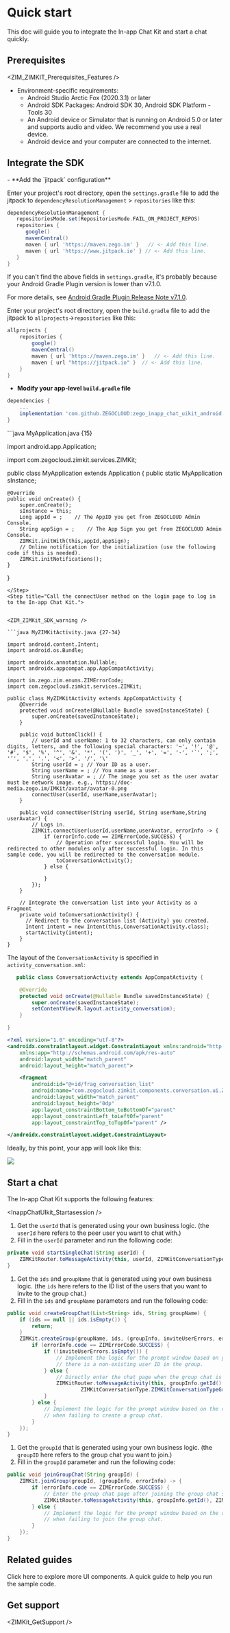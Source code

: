 # Quick start

This doc will guide you to integrate the In-app Chat Kit and start a chat quickly.

## Prerequisites


<ZIM_ZIMKIT_Prerequisites_Features />

- Environment-specific requirements: 
    - Android Studio Arctic Fox (2020.3.1) or later
    - Android SDK Packages: Android SDK 30, Android SDK Platform - Tools 30
    - An Android device or Simulator that is running on Android 5.0 or later and supports audio and video. We recommend you use a real device. 
    - Android device and your computer are connected to the internet.

## Integrate the SDK

<Steps>
<Step title="Add com.github.ZEGOCLOUD:zego_inapp_chat_uikit_android as dependencies">
- **Add the `jitpack` configuration**


<Accordion title="Android Gradle Plugin is 7.1.0 or later" defaultOpen="true">

Enter your project's root directory, open the `settings.gradle` file to add the jitpack to `dependencyResolutionManagement` > `repositories` like this:

``` groovy settings.gradle {6-7}
dependencyResolutionManagement {
   repositoriesMode.set(RepositoriesMode.FAIL_ON_PROJECT_REPOS)
   repositories {
      google()
      mavenCentral()
      maven { url 'https://maven.zego.im' }   // <- Add this line.
      maven { url 'https://www.jitpack.io' } // <- Add this line.
   }
}
```

<Warning title="Warning">

If you can't find the above fields in `settings.gradle`, it's probably because your Android Gradle Plugin version is lower than v7.1.0. 

For more details, see [Android Gradle Plugin Release Note v7.1.0](https://developer.android.com/studio/releases/gradle-plugin#settings-gradle).
</Warning>
</Accordion>

<Accordion title="Android Gradle Plugin is earlier than 7.1.0" defaultOpen="false">

Enter your project's root directory, open the `build.gradle` file to add the jitpack to `allprojects`->`repositories` like this: 

```groovy build.gradle {5-6}
allprojects {
    repositories {
        google()
        mavenCentral()
        maven { url 'https://maven.zego.im' }   // <- Add this line.
        maven { url "https://jitpack.io" }  // <- Add this line.
    }
}
```
</Accordion>

- **Modify your app-level `build.gradle` file**


```groovy {3}
dependencies {
    ...
    implementation 'com.github.ZEGOCLOUD:zego_inapp_chat_uikit_android:+'    // add this line in your module-level build.gradle file's dependencies, usually named [app].
}
```  
</Step>
<Step title="Call the init method to initialize the In-app Chat Kit">
```java MyApplication.java {15}

import android.app.Application;

import com.zegocloud.zimkit.services.ZIMKit;

public class MyApplication extends Application {
    public static MyApplication sInstance;

    @Override
    public void onCreate() {
        super.onCreate();
        sInstance = this;
        Long appId = ;    // The AppID you get from ZEGOCLOUD Admin Console.
        String appSign = ;    // The App Sign you get from ZEGOCLOUD Admin Console.
        ZIMKit.initWith(this,appId,appSign);
        // Online notification for the initialization (use the following code if this is needed).
        ZIMKit.initNotifications();
    }
}
```
</Step>
<Step title="Call the connectUser method on the login page to log in to the In-app Chat Kit.">


<ZIM_ZIMKit_SDK_warning />

```java MyZIMKitActivity.java {27-34}

import android.content.Intent;
import android.os.Bundle;

import androidx.annotation.Nullable;
import androidx.appcompat.app.AppCompatActivity;

import im.zego.zim.enums.ZIMErrorCode;
import com.zegocloud.zimkit.services.ZIMKit;

public class MyZIMKitActivity extends AppCompatActivity {
    @Override
    protected void onCreate(@Nullable Bundle savedInstanceState) {
        super.onCreate(savedInstanceState);
    }

    public void buttonClick() {
        // userId and userName: 1 to 32 characters, can only contain digits, letters, and the following special characters: '~', '!', '@', '#', '$', '%', '^', '&', '*', '(', ')', '_', '+', '=', '-', '`', ';', '’', ',', '.', '<', '>', '/', '\'
        String userId = ; // Your ID as a user.
        String userName = ; // You name as a user.
        String userAvatar = ; // The image you set as the user avatar must be network image. e.g., https://doc-media.zego.im/IMKit/avatar/avatar-0.png
        connectUser(userId, userName,userAvatar); 
    }

    public void connectUser(String userId, String userName,String userAvatar) {
        // Logs in.
        ZIMKit.connectUser(userId,userName,userAvatar, errorInfo -> {
            if (errorInfo.code == ZIMErrorCode.SUCCESS) {
                // Operation after successful login. You will be redirected to other modules only after successful login. In this sample code, you will be redirected to the conversation module.
                toConversationActivity();
            } else {

            }
        });
    }

    // Integrate the conversation list into your Activity as a Fragment 
    private void toConversationActivity() {
      // Redirect to the conversation list (Activity) you created. 
      Intent intent = new Intent(this,ConversationActivity.class);
      startActivity(intent);
    }
}
```
</Step>
<Step title="Display the conversation component of the In-app Chat Kit">

The layout of the `ConversationActivity` is specified in  `activity_conversation.xml`:

<CodeGroup>

```java ConversationActivity.java {6}
   public class ConversationActivity extends AppCompatActivity {

    @Override
    protected void onCreate(@Nullable Bundle savedInstanceState) {
        super.onCreate(savedInstanceState);
        setContentView(R.layout.activity_conversation);
    }

}
```


```xml activity_conversation.xml {9}
<?xml version="1.0" encoding="utf-8"?>
<androidx.constraintlayout.widget.ConstraintLayout xmlns:android="http://schemas.android.com/apk/res/android"
    xmlns:app="http://schemas.android.com/apk/res-auto"
    android:layout_width="match_parent"
    android:layout_height="match_parent">

    <fragment
        android:id="@+id/frag_conversation_list"
        android:name="com.zegocloud.zimkit.components.conversation.ui.ZIMKitConversationFragment"
        android:layout_width="match_parent"
        android:layout_height="0dp"
        app:layout_constraintBottom_toBottomOf="parent"
        app:layout_constraintLeft_toLeftOf="parent"
        app:layout_constraintTop_toTopOf="parent" />

</androidx.constraintlayout.widget.ConstraintLayout>
```

</CodeGroup>

Ideally, by this point, your app will look like this:

<Frame width="200" height="auto" caption="">
    <img src="https://doc-media.zego.im/sdk-doc/Pics/zimkit_android/zimkit_android_conversation_en_new.jpeg" />
</Frame>
</Step>
</Steps>


## Start a chat

The In-app Chat Kit supports the following features:


<Accordion title="Start a one-on-one chat" defaultOpen="false">

<InappChatUIkit_Startasession />

1. Get the `userId` that is generated using your own business logic. (the `userId` here refers to the peer user you want to chat with.)
2. Fill in the `userId` parameter and run the following code:

```java {2}
private void startSingleChat(String userId) {
    ZIMKitRouter.toMessageActivity(this, userId, ZIMKitConversationType.ZIMKitConversationTypePeer);
}
```

</Accordion>

<Accordion title="Start a group chat" defaultOpen="false">

1. Get the `ids` and `groupName` that is generated using your own business logic. (the `ids` here refers to the ID list of the users that you want to invite to the group chat.)
2. Fill in the `ids` and `groupName` parameters and run the following code:

```java {5-19}
public void createGroupChat(List<String> ids, String groupName) {
    if (ids == null || ids.isEmpty()) {
        return;
    }
    ZIMKit.createGroup(groupName, ids, (groupInfo, inviteUserErrors, errorInfo) -> {
        if (errorInfo.code == ZIMErrorCode.SUCCESS) {
            if (!inviteUserErrors.isEmpty()) {
                // Implement the logic for the prompt window based on your business logic when
                // there is a non-existing user ID in the group.
            } else {
                // Directly enter the chat page when the group chat is created successfully.
                ZIMKitRouter.toMessageActivity(this, groupInfo.getId(),
                        ZIMKitConversationType.ZIMKitConversationTypeGroup);
            }
        } else {
            // Implement the logic for the prompt window based on the returned error info
            // when failing to create a group chat.
        }
    });
}
```

</Accordion>

<Accordion title="Join a group chat" defaultOpen="false">

1. Get the `groupId` that is generated using your own business logic. (the `groupID` here refers to the group chat you want to join.)
2. Fill in the `groupId` parameter and run the following code:

```java {2-10}
public void joinGroupChat(String groupId) {
    ZIMKit.joinGroup(groupId, (groupInfo, errorInfo) -> {
        if (errorInfo.code == ZIMErrorCode.SUCCESS) {
            // Enter the group chat page after joining the group chat successfully.
            ZIMKitRouter.toMessageActivity(this, groupInfo.getId(), ZIMKitConversationType.ZIMKitConversationTypeGroup);
        } else {
            // Implement the logic for the prompt window based on the returned error info
            // when failing to join the group chat.
        }
    });
}
```

</Accordion>

## Related guides

<CardGroup cols={2}>
    <Card title="Component overview" href="./03-UI components/01-Overview.mdx">
        Click here to explore more UI components.
    </Card>
    <Card title="Run the sample code" href="https://github.com/ZEGOCLOUD/zego_inapp_chat_uikit_example_android" target="_blank">
        A quick guide to help you run the sample code.
    </Card>
</CardGroup>

## Get support


<ZIMKit_GetSupport />
